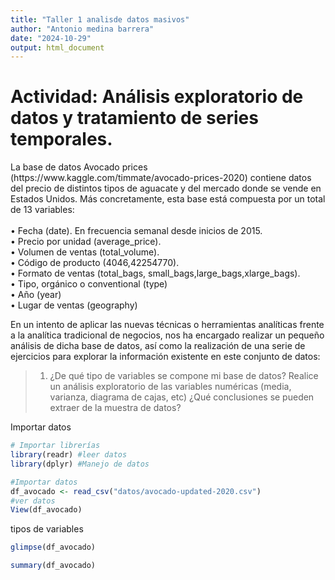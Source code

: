 ```yaml
---
title: "Taller 1 analisde datos masivos"
author: "Antonio medina barrera"
date: "2024-10-29"
output: html_document
---
```


# Actividad: Análisis exploratorio de datos y tratamiento de series temporales.

La base de datos Avocado prices (https://www.kaggle.com/timmate/avocado-prices-2020) contiene datos del precio de distintos tipos de aguacate y del mercado donde se vende en Estados Unidos. Más concretamente, esta base está compuesta por un total de 13 variables:<br><br>
•	Fecha (date). En frecuencia semanal desde inicios de 2015.<br>
•	Precio por unidad (average_price).<br>
•	Volumen de ventas (total_volume).<br>
•	Código de producto (4046,42254770).<br>
•	Formato de ventas (total_bags, small_bags,large_bags,xlarge_bags).<br>
•	Tipo, orgánico o conventional (type)<br>
•	Año (year)<br>
•	Lugar de ventas (geography)<br>

En un intento de aplicar las nuevas técnicas o herramientas analíticas frente a la analítica tradicional de negocios, nos ha encargado realizar un pequeño análisis de dicha base de datos, así como la realización de una serie de ejercicios para explorar la información existente en este conjunto de datos:

>1. ¿De qué tipo de variables se compone mi base de datos? Realice un análisis exploratorio de las variables numéricas (media, varianza, diagrama de cajas, etc) ¿Qué conclusiones se pueden extraer de la muestra de datos?


Importar datos
```r
# Importar librerías
library(readr) #leer datos
library(dplyr) #Manejo de datos

#Importar datos
df_avocado <- read_csv("datos/avocado-updated-2020.csv")
#ver datos
View(df_avocado)
```

tipos de variables 
```r
glimpse(df_avocado)
```


```r
summary(df_avocado)
```


























